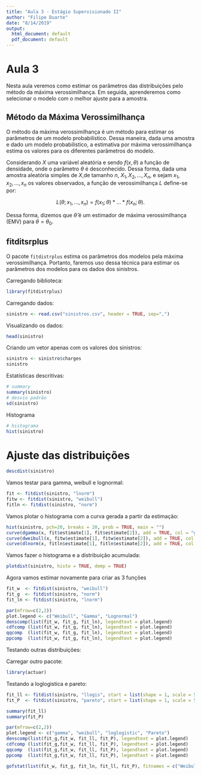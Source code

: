 ```yaml
---
title: "Aula 3 - Estágio Supervisionado II"
author: "Filipe Duarte"
date: "8/14/2019"
output:
  html_document: default
  pdf_document: default
---
```



# Aula 3 

Nesta aula veremos como estimar os parâmetros das distribuições pelo método da máxima verossimilhança. Em seguida, aprenderemos como selecionar o modelo com o melhor ajuste para a amostra. 

## Método da Máxima Verossimilhança

O método da máxima verossimilhança é um método para estimar os parâmetros de um modelo probabilístico. Dessa maneira, dada uma amostra e dado um modelo probabilístico, a estimativa por máxima verossimilhança estima os valores para os diferentes parâmetros do modelo.

Considerando $X$ uma variável aleatória e sendo $f(x,\theta)$ a função de densidade, onde o parâmetro $\theta$ é desconhecido. Dessa forma, dada uma amostra aleatória simples de $X$,de tamanho $n$, $X_1, X_2, ..., X_n$, e sejam $x_1, x_2, ..., x_n$ os valores observados, a função de verossimilhança $L$ define-se por:

$$
L(\theta; x_1,..., x_n) = f(x_1;\theta)*...*f(x_n;\theta).
$$

Dessa forma, dizemos que $\hat{\theta}$ é um estimador de máxima verossimilhança (EMV) para  $\theta = \theta_0$.


## fitditsrplus

O pacote `fitdistrplus` estima os parâmetros dos modelos pela máxima verossimilhança. Portanto, faremos uso dessa técnica para estimar os parâmetros dos modelos para os dados dos sinistros. 

Carregando biblioteca:

```r
library(fitdistrplus)

```

Carregando dados:

```r
sinistro <- read.csv("sinistros.csv", header = TRUE, sep=",")
```

Visualizando os dados:

```r
head(sinistro)
```

Criando um vetor apenas com os valores dos sinistros:

```r
sinistro <- sinistro$charges
sinistro
```

Estatísticas descritivas:

```r
# summary
summary(sinistro)
# desvio padrão
sd(sinistro)
```

Histograma

```r
# histograma
hist(sinistro)
```

# Ajuste das distribuições

```r
descdist(sinistro)
```

Vamos testar para gamma, weibull e lognormal:

```r
fit <- fitdist(sinistro, "lnorm")
fitw <- fitdist(sinistro, "weibull")
fitln <- fitdist(sinistro, "norm")
```


Vamos plotar o histograma com a curva gerada a partir da estimação:

```r
hist(sinistro, pch=20, breaks = 20, prob = TRUE, main = "")
curve(dgamma(x, fit$estimate[1], fit$estimate[2]), add = TRUE, col = "green")
curve(dweibull(x, fitw$estimate[1], fitw$estimate[2]), add = TRUE, col = "red")
curve(dlnorm(x, fitln$estimate[1], fitln$estimate[2]), add = TRUE, col = "blue")
```

Vamos fazer o histograma e a distribuição acumulada:

```r
plotdist(sinistro, histo = TRUE, demp = TRUE)
```

Agora vamos estimar novamente para criar as 3 funções

```r
fit_w  <- fitdist(sinistro, "weibull")
fit_g  <- fitdist(sinistro, "norm")
fit_ln <- fitdist(sinistro, "lnorm")
```

```r
par(mfrow=c(2,2))
plot.legend <- c("Weibull", "Gamma", "Lognormal")
denscomp(list(fit_w, fit_g, fit_ln), legendtext = plot.legend)
cdfcomp (list(fit_w, fit_g, fit_ln), legendtext = plot.legend)
qqcomp  (list(fit_w, fit_g, fit_ln), legendtext = plot.legend)
ppcomp  (list(fit_w, fit_g, fit_ln), legendtext = plot.legend)
```

Testando outras distribuições:

Carregar outro pacote:

```r
library(actuar)
```

Testando a loglogistica e pareto:

```r
fit_ll <- fitdist(sinistro, "llogis", start = list(shape = 1, scale = 500))
fit_P  <- fitdist(sinistro, "pareto", start = list(shape = 1, scale = 500))
```

```r
summary(fit_ll)
summary(fit_P)
```
```r
par(mfrow=c(2,2))
plot.legend <- c("gamma", "weibull", "loglogistic", "Pareto")
denscomp(list(fit_g,fit_w, fit_ll, fit_P), legendtext = plot.legend)
cdfcomp (list(fit_g,fit_w, fit_ll, fit_P), legendtext = plot.legend)
qqcomp  (list(fit_g,fit_w, fit_ll, fit_P), legendtext = plot.legend)
ppcomp  (list(fit_g,fit_w, fit_ll, fit_P), legendtext = plot.legend)
```

```r
gofstat(list(fit_w, fit_g, fit_ln, fit_ll, fit_P), fitnames = c("Weibull","Gamma","LogNormal", "Loglogística", "Pareto"))
```

